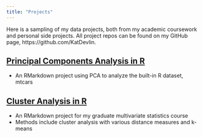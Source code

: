 ```yaml
---
title: "Projects"
---
```


Here is a sampling of my data projects, both from my academic coursework and personal side projects. All project repos can be found on my GitHub page, https://github.com/KatDevlin.

## [Principal Components Analysis in R](https://katdevlin.github.io/PCA_cars/)

- An RMarkdown project using PCA to analyze the built-in R dataset, mtcars

## [Cluster Analysis in R](https://katdevlin.github.io/ClusterAnalysis_colleges/)

- An RMarkdown project for my graduate multivariate statistics course
- Methods include cluster analysis with various distance measures and k-means

